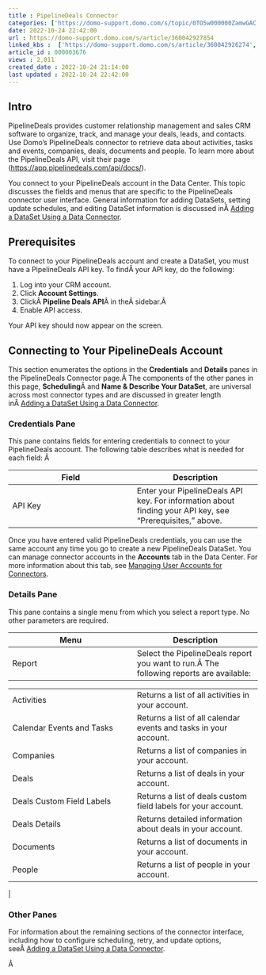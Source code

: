 ```yaml
---
title : PipelineDeals Connector
categories: ['https://domo-support.domo.com/s/topic/0TO5w000000ZamwGAC']
date: 2022-10-24 22:42:00
url : https://domo-support.domo.com/s/article/360042927854
linked_kbs :  ['https://domo-support.domo.com/s/article/360042926274', 'https://domo-support.domo.com/s/knowledge-base', 'https://domo-support.domo.com/s/article/360042925494', 'https://domo-support.domo.com/s/article/360043429953', 'https://domo-support.domo.com/s/article/360042927854', 'https://domo-support.domo.com/s/article/360042926054', 'https://domo-support.domo.com/s/article/360043429933', 'https://domo-support.domo.com/s/article/360043429693', 'https://domo-support.domo.com/s/topic/0TO5w000000ZamwGAC', 'https://domo-support.domo.com/s/article/360043429913']
article_id : 000003676
views : 2,011
created_date : 2022-10-24 21:14:00
last updated : 2022-10-24 22:42:00
---
```




Intro
-----


PipelineDeals provides customer relationship management and sales CRM software to organize, track, and manage your deals, leads, and contacts. Use Domo's PipelineDeals connector to retrieve data about activities, tasks and events, companies, deals, documents and people. To learn more about the PipelineDeals API, visit their page ([https://app.pipelinedeals.com/api/docs/](https://app.pipelinedeals.com/api/docs/ "https://app.pipelinedeals.com/api/docs/")).  


You connect to your PipelineDeals account in the Data Center. This topic discusses the fields and menus that are specific to the PipelineDeals connector user interface. General information for adding DataSets, setting update schedules, and editing DataSet information is discussed inÂ [Adding a DataSet Using a Data Connector](..\adding_a_dataset_using_a_connector\index.html "Adding a DataSet Using a Data Connector").


Prerequisites
-------------


To connect to your PipelineDeals account and create a DataSet, you must have a PipelineDeals API key. To findÂ your API key, do the following:


1. Log into your CRM account.
2. Click **Account Settings**.
3. ClickÂ **Pipeline Deals API**Â in theÂ sidebar.Â
4. Enable API access.


Your API key should now appear on the screen.


Connecting to Your PipelineDeals Account
----------------------------------------


This section enumerates the options in the **Credentials** and **Details** panes in the PipelineDeals Connector page.Â The components of the other panes in this page, **Scheduling**Â and **Name & Describe Your DataSet**, are universal across most connector types and are discussed in greater length inÂ [Adding a DataSet Using a Data Connector](..\adding_a_dataset_using_a_connector\index.html "Adding a DataSet Using a Data Connector").


### Credentials Pane


This pane contains fields for entering credentials to connect to your PipelineDeals account. The following table describes what is needed for each field: Â 




| Field | Description |
| --- | --- |
| API Key | Enter your PipelineDeals API key. For information about finding your API key, see "Prerequisites," above. |


Once you have entered valid PipelineDeals credentials, you can use the same account any time you go to create a new PipelineDeals DataSet. You can manage connector accounts in the **Accounts** tab in the Data Center. For more information about this tab, see [Managing User Accounts for Connectors](..\managing_user_accounts_for_connectors\index.html "Managing User Accounts for Connectors").


### Details Pane


This pane contains a single menu from which you select a report type. No other parameters are required.




| Menu | Description |
| --- | --- |
| Report | Select the PipelineDeals report you want to run.Â The following reports are available:

|  |  |
| --- | --- |
| Activities | Returns a list of all activities in your account. |
| Calendar Events and Tasks | Returns a list of all calendar events and tasks in your account. |
| Companies | Returns a list of companies in your account. |
| Deals | Returns a list of deals in your account. |
| Deals Custom Field Labels | Returns a list of deals custom field labels for your account. |
| Deals Details | Returns detailed information about deals in your account. |
| Documents | Returns a list of documents in your account. |
| People | Returns a list of people in your account. |

 |


### Other Panes


For information about the remaining sections of the connector interface, including how to configure scheduling, retry, and update options, seeÂ [Adding a DataSet Using a Data Connector](..\adding_a_dataset_using_a_connector\index.html "Adding a DataSet Using a Data Connector").


Â